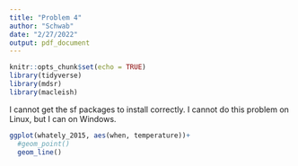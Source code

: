 ```yaml
---
title: "Problem 4"
author: "Schwab"
date: "2/27/2022"
output: pdf_document
---
```


```r
knitr::opts_chunk$set(echo = TRUE)
library(tidyverse)
library(mdsr)
library(macleish)
```

I cannot get the sf packages to install correctly. I cannot do this problem on Linux, but I can on Windows. 

```r
ggplot(whately_2015, aes(when, temperature))+
  #geom_point()
  geom_line()
```